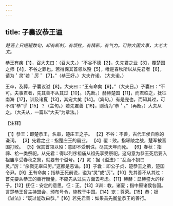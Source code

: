 ```yaml
---
---
---
```

title: 子囊议恭王谥
---



*楚语上只短短数句，却有断制，有烦挫，有精彩，有气力。可称大国大事，大老大文。*

恭王有疾【1】，召大夫曰：（召大夫。）“不谷不德【2】，失先君之业【3】，覆楚国之师【4】，不谷之罪也。若得保其首领以殁【5】，唯是春秋所以从先君者【6】，请为＇灵”若＇厉＇【7】。”（恭王好。）大夫许诺。（大夫诺。）

王卒，及葬，子囊议谥【8】。大夫曰：“王有命矣【9】。”（大夫日。）子囊曰：“不可。夫事君者，先其善不从其过【10】。（先断。）赫赫楚国【11】，而君临之，抚征南海【17】，训及诸夏【13】，其宠大矣【14】。（宾句。）有是宠也，而知其过，可不谓“恭”乎【15】？（主句。）若先君善【16】，则请为“恭＇。”（再断。）大夫从之。（大夫从，一篇以“大夫”为章法。）

【注释】

【1】恭王：即楚恭王，名审，楚庄王之子。
【2】不谷：不善，古代王侯自称的谦词。
【3】先君之业：指楚庄王的霸业。
【4】覆：败。指琊陵之战，楚军被晋国打败。
【5】保其首领以殁：意即不受刑诛，尽其天年而死。
【6】春秋：指禘、袷一类祭祀。从先君：得以列序祖庙从祖先享受祭祀。这句意为恭王死后要入祖庙享受春秋之祭，就要有个谥号。【7】灵：据《谥法》：“乱而不损曰灵。”厉：“杀戮无辜曰厉。”这都是恶谥。【8】子囊：即公子贞，楚恭王之弟，楚国令尹。【9】王有命矣；指恭王死前说，谥为“灵”或“厉”。【10】先其善不从其过：首先要从恭王的善行衡量，不应先从过失方面去考虑。【11】赫赫：显赫盛大的样子。【12】抚征：安定的意思。征：正。【13】3训：教。诸夏；指中原诸侯各国。言楚恭王曾主持盟会，颁布号令，施教于中国。【14】宠：尊荣。【15】恭：据《谥法》：“既过能改曰恭。”【16】若先君善：如果首先衡量恭王的善行。